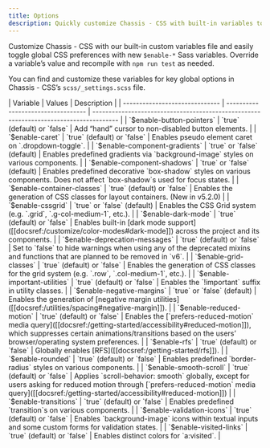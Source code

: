 ```yaml
---
title: Options
description: Quickly customize Chassis - CSS with built-in variables to easily toggle global CSS preferences for controlling style and behavior.
---
```


Customize Chassis - CSS with our built-in custom variables file and easily toggle global CSS preferences with new `$enable-*` Sass variables. Override a variable’s value and recompile with `npm run test` as needed.

You can find and customize these variables for key global options in Chassis - CSS’s `scss/_settings.scss` file.

<CxTable class="table table-options">
| Variable                       | Values                             | Description                                                                            |
| ------------------------------ | ---------------------------------- | -------------------------------------------------------------------------------------- |
| `$enable-button-pointers`      | `true` (default) or `false`        | Add “hand” cursor to non-disabled button elements. |
| `$enable-caret`                | `true` (default) or `false`        | Enables pseudo element caret on `.dropdown-toggle`. |
| `$enable-component-gradients`  | `true` or `false` (default)        | Enables predefined gradients via `background-image` styles on various components. |
| `$enable-component-shadows`    | `true` or `false` (default)        | Enables predefined decorative `box-shadow` styles on various components. Does not affect `box-shadow`s used for focus states. |
| `$enable-container-classes`    | `true` (default) or `false`        | Enables the generation of CSS classes for layout containers. (New in v5.2.0) |
| `$enable-cssgrid`              | `true` or `false` (default)        | Enables the CSS Grid system (e.g. `.grid`, `.g-col-medium-1`, etc.). |
| `$enable-dark-mode`            | `true` (default) or `false`        | Enables built-in [dark mode support]([[docsref:/customize/color-modes#dark-mode]]) across the project and its components. |
| `$enable-deprecation-messages` | `true` (default) or `false`        | Set to `false` to hide warnings when using any of the deprecated mixins and functions that are planned to be removed in `v6`. |
| `$enable-grid-classes`         | `true` (default) or `false`        | Enables the generation of CSS classes for the grid system (e.g. `.row`, `.col-medium-1`, etc.). |
| `$enable-important-utilities`  | `true` (default) or `false`        | Enables the `!important` suffix in utility classes. |
| `$enable-negative-margins`     | `true` or `false` (default)        | Enables the generation of [negative margin utilities]([[docsref:/utilities/spacing#negative-margin]]). |
| `$enable-reduced-motion`       | `true` (default) or `false`        | Enables the [`prefers-reduced-motion` media query]([[docsref:/getting-started/accessibility#reduced-motion]]), which suppresses certain animations/transitions based on the users’ browser/operating system preferences. |
| `$enable-rfs`                  | `true` (default) or `false`        | Globally enables [RFS]([[docsref:/getting-started/rfs]]). |
| `$enable-rounded`              | `true` (default) or `false`        | Enables predefined `border-radius` styles on various components. |
| `$enable-smooth-scroll`     | `true` (default) or `false`        | Applies `scroll-behavior: smooth` globally, except for users asking for reduced motion through [`prefers-reduced-motion` media query]([[docsref:/getting-started/accessibility#reduced-motion]]) |
| `$enable-transitions`          | `true` (default) or `false`        | Enables predefined `transition`s on various components. |
| `$enable-validation-icons`     | `true` (default) or `false`        | Enables `background-image` icons within textual inputs and some custom forms for validation states. |
| `$enable-visited-links`        | `true` (default) or `false`        | Enables distinct colors for `a:visited`. |
</CxTable>

